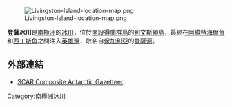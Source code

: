 {{no footnotes|time=2013-10-29T05:31:25+00:00}}
[[Image:Livingston-Island-location-map.png|thumb]]

'''登薩冰川'''是[[南極洲|南極洲]]的[[冰川|冰川]]，位於[[南設得蘭群島|南設得蘭群島]]的[[利文斯頓島|利文斯頓島]]，最終在[[阿維特海爾角|阿維特海爾角]]和[[西丁斯角|西丁斯角]]之間注入[[英雄灣|英雄灣]]，取名自[[保加利亞|保加利亞]]的[[登薩河|登薩河]]。

==外部連結==
* [http://data.aad.gov.au/aadc/gaz/scar/ SCAR Composite Antarctic Gazetteer] {{WebCite|url=https://www.webcitation.org/5ug2CfC7m?url=http://data.aad.gov.au/aadc/gaz/scar/ |date=20101202140255 |dateformat=iso }}.

{{Antarctica-geo-stub}}
[[Category:南極洲冰川|Category:南極洲冰川]]